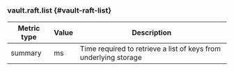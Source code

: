 ### vault.raft.list {#vault-raft-list}

Metric type | Value | Description
----------- | ----- | -----------
summary     | ms    | Time required to retrieve a list of keys from underlying storage
